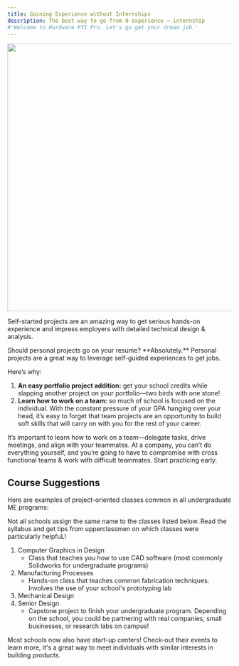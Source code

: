 ```yaml
---
title: Gaining Experience without Internships
description: The best way to go from 0 experience → internship
#'Welcome to Hardware FYI Pro. Let's go get your dream job.'
---
```

<Frame>
<img width = "600"  src="/images/projects/arduino.gif" />
</Frame>

Self-started projects are an amazing way to get serious hands-on experience and impress employers with detailed technical design & analysis.

<Tip>
Should personal projects go on your resume? **Absolutely.** Personal projects are a great way to leverage self-guided experiences to get jobs.
</Tip>

Here’s why:

1. **An easy portfolio project addition:** get your school credits while slapping another project on your portfolio—two birds with one stone!
2. ********Learn how to work on a team:******** so much of school is focused on the individual. With the constant pressure of your GPA hanging over your head, it’s easy to forget that team projects are an opportunity to build soft skills that will carry on with you for the rest of your career.

It’s important to learn how to work on a team—delegate tasks, drive meetings, and align with your teammates. At a company, you can’t do everything yourself, and you’re going to have to compromise with cross functional teams & work with difficult teammates. Start practicing early.

## Course Suggestions
Here are examples of project-oriented classes common in all undergraduate ME programs:

<Info>
Not all schools assign the same name to the classes listed below. Read the syllabus and get tips from upperclassmen on which classes were particularly helpfuL!
</Info>

1. Computer Graphics in Design
    - Class that teaches you how to use CAD software (most commonly Solidworks for undergraduate programs)
2. Manufacturing Processes
    - Hands-on class that teaches common fabrication techniques. Involves the use of your school's prototyping lab
3. Mechanical Design
4. Senior Design
    - Capstone project to finish your undergraduate program. Depending on the school, you could be partnering with real companies, small businesses, or research labs on campus!

Most schools now also have start-up centers! Check-out their events to learn more, it's a great way to meet individuals with similar interests in building products.

